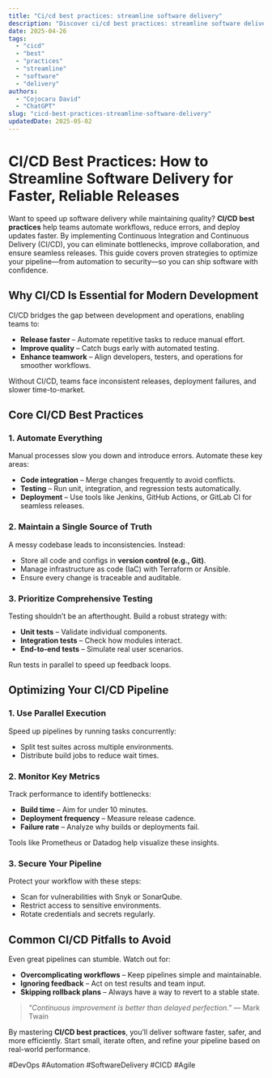 ```yaml
---
title: "Ci/cd best practices: streamline software delivery"
description: "Discover ci/cd best practices: streamline software delivery with this in-depth guide, providing actionable insights and practical tips to boost your knowledge and results."
date: 2025-04-26
tags:
  - "cicd"
  - "best"
  - "practices"
  - "streamline"
  - "software"
  - "delivery"
authors:
  - "Cojocaru David"
  - "ChatGPT"
slug: "cicd-best-practices-streamline-software-delivery"
updatedDate: 2025-05-02
---
```


# CI/CD Best Practices: How to Streamline Software Delivery for Faster, Reliable Releases  

Want to speed up software delivery while maintaining quality? **CI/CD best practices** help teams automate workflows, reduce errors, and deploy updates faster. By implementing Continuous Integration and Continuous Delivery (CI/CD), you can eliminate bottlenecks, improve collaboration, and ensure seamless releases. This guide covers proven strategies to optimize your pipeline—from automation to security—so you can ship software with confidence.  

## Why CI/CD Is Essential for Modern Development  

CI/CD bridges the gap between development and operations, enabling teams to:  

- **Release faster** – Automate repetitive tasks to reduce manual effort.  
- **Improve quality** – Catch bugs early with automated testing.  
- **Enhance teamwork** – Align developers, testers, and operations for smoother workflows.  

Without CI/CD, teams face inconsistent releases, deployment failures, and slower time-to-market.  

## Core CI/CD Best Practices  

### 1. Automate Everything  

Manual processes slow you down and introduce errors. Automate these key areas:  

- **Code integration** – Merge changes frequently to avoid conflicts.  
- **Testing** – Run unit, integration, and regression tests automatically.  
- **Deployment** – Use tools like Jenkins, GitHub Actions, or GitLab CI for seamless releases.  

### 2. Maintain a Single Source of Truth  

A messy codebase leads to inconsistencies. Instead:  

- Store all code and configs in **version control (e.g., Git)**.  
- Manage infrastructure as code (IaC) with Terraform or Ansible.  
- Ensure every change is traceable and auditable.  

### 3. Prioritize Comprehensive Testing  

Testing shouldn’t be an afterthought. Build a robust strategy with:  

- **Unit tests** – Validate individual components.  
- **Integration tests** – Check how modules interact.  
- **End-to-end tests** – Simulate real user scenarios.  

Run tests in parallel to speed up feedback loops.  

## Optimizing Your CI/CD Pipeline  

### 1. Use Parallel Execution  

Speed up pipelines by running tasks concurrently:  

- Split test suites across multiple environments.  
- Distribute build jobs to reduce wait times.  

### 2. Monitor Key Metrics  

Track performance to identify bottlenecks:  

- **Build time** – Aim for under 10 minutes.  
- **Deployment frequency** – Measure release cadence.  
- **Failure rate** – Analyze why builds or deployments fail.  

Tools like Prometheus or Datadog help visualize these insights.  

### 3. Secure Your Pipeline  

Protect your workflow with these steps:  

- Scan for vulnerabilities with Snyk or SonarQube.  
- Restrict access to sensitive environments.  
- Rotate credentials and secrets regularly.  

## Common CI/CD Pitfalls to Avoid  

Even great pipelines can stumble. Watch out for:  

- **Overcomplicating workflows** – Keep pipelines simple and maintainable.  
- **Ignoring feedback** – Act on test results and team input.  
- **Skipping rollback plans** – Always have a way to revert to a stable state.  

> *"Continuous improvement is better than delayed perfection."* ― Mark Twain  

By mastering **CI/CD best practices**, you’ll deliver software faster, safer, and more efficiently. Start small, iterate often, and refine your pipeline based on real-world performance.  

#DevOps #Automation #SoftwareDelivery #CICD #Agile